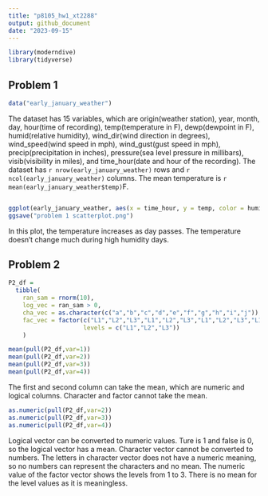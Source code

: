 ```yaml
---
title: "p8105_hw1_xt2288"
output: github_document
date: "2023-09-15"
---
```


```r
library(moderndive)
library(tidyverse)
```


## Problem 1

```r
data("early_january_weather")
```

The dataset has 15 variables, which are origin(weather station), year, month, day, hour(time of recording), temp(temperature in F), dewp(dewpoint in F), humid(relative humidity), wind_dir(wind direction in degrees), wind_speed(wind speed in mph), wind_gust(gust speed in mph), precip(precipitation in inches), pressure(sea level pressure in millibars), visib(visibility in miles), and time_hour(date and hour of the recording).
The dataset has `r nrow(early_january_weather)` rows and `r ncol(early_january_weather)` columns. 
The mean temperature is `r mean(early_january_weather$temp)`F.

```r

```

```r
ggplot(early_january_weather, aes(x = time_hour, y = temp, color = humid)) + geom_point()
ggsave("problem 1 scatterplot.png")
```
In this plot, the temperature increases as day passes. The temperature doesn't change much during high humidity days.


## Problem 2

```r
P2_df = 
  tibble(
    ran_sam = rnorm(10),
    log_vec = ran_sam > 0,
    cha_vec = as.character(c("a","b","c","d","e","f","g","h","i","j")),
    fac_vec = factor(c("L1","L2","L3","L1","L2","L3","L1","L2","L3","L1"),
                     levels = c("L1","L2","L3"))
    )
```

```r
mean(pull(P2_df,var=1))
mean(pull(P2_df,var=2))
mean(pull(P2_df,var=3))
mean(pull(P2_df,var=4))
```

The first and second column can take the mean, which are numeric and logical columns. Character and factor cannot take the mean.

```r
as.numeric(pull(P2_df,var=2))
as.numeric(pull(P2_df,var=3))
as.numeric(pull(P2_df,var=4))
```
Logical vector can be converted to numeric values. Ture is 1 and false is 0, so the logical vector has a mean. Character vector cannot be converted to numbers. The letters in character vector does not have a numeric meaning, so no numbers can represent the characters and no mean. The numeric value of the factor vector shows the levels from 1 to 3. There is no mean for the level values as it is meaningless.




